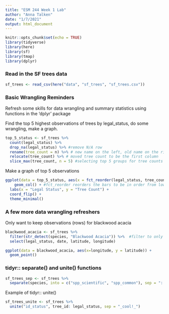 ```yaml
---
title: "ESM 244 Week 1 Lab"
author: "Anna Talken"
date: "1/7/2021"
output: html_document
---
```


```r
knitr::opts_chunk$set(echo = TRUE)
library(tidyverse)
library(here)
library(sf)
library(tmap)
library(dplyr)
```

### Read in the SF trees data
```r
sf_trees <- read_csv(here("data", "sf_trees", "sf_trees.csv"))
```


### Basic Wrangling Reminders

Refresh some skills for data wrangling and summary statistics using functions in the 'dplyr' package

Find the top 5 highest observations of trees by legal_status, do some wrangling, make a graph.
```r
top_5_status <- sf_trees %>%
  count(legal_status) %>% 
  drop_na(legal_status) %>% #remove N/A row
  rename(tree_count = n) %>% # new name on the left, old name on the right
  relocate(tree_count) %>% # moved tree count to be the first column
  slice_max(tree_count, n = 5) #selecting top 5 groups for tree counts
```

Make a graph of top 5 observations

```r
ggplot(data = top_5_status, aes(x = fct_reorder(legal_status, tree_count), y= tree_count)) +
    geom_col() + #fct_reorder reorders the bars to be in order from low to high tree count based on legal status
  labs(x = "Legal Status", y = "Tree Count") +
  coord_flip() +
  theme_minimal()
```

### A few more data wrangling refreshers

Only want to keep observations (rows) for blackwood acacia

```r
blackwood_acacia <- sf_trees %>% 
  filter(str_detect(species, "Blackwood Acacia")) %>%  #filter to only keep rows where within the species variable there is the phrase 'Blackwood Acacia'
  select(legal_status, date, latitude, longitude)

ggplot(data = blackwood_acacia, aes(x=longitude, y = latitude)) +
  geom_point() 
```

### tidyr:: separate() and unite() functions

```r
sf_trees_sep <- sf_trees %>% 
  separate(species, into = c("spp_scientific", "spp_common"), sep = "::")
```

Example of tidyr:: unite()

```r
sf_trees_unite <- sf_trees %>% 
  unite("id_status", tree_id: legal_status, sep = "_cool!_")
```


